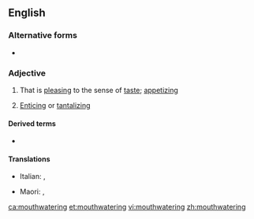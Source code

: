{{also|mouth-watering}}
==English==

===Alternative forms===
* {{l|en|mouth-watering}}

===Adjective===
{{en-adj}}

# That is [[pleasing]] to the sense of [[taste]]; [[appetizing]]
# {{lb|en|by extension}} [[enticing|Enticing]] or [[tantalizing]]

====Derived terms====
* {{l|en|mouthwateringly}}

====Translations====
{{trans-top|delicious in taste}}
* Italian: {{t+|it|appetitoso|m}}, {{t+|it|invitante}}
{{trans-mid}}
* Maori: {{t|mi|whakawaiwai}}, {{t|mi|mōwaiwai}}
{{trans-bottom}}

[[ca:mouthwatering]]
[[et:mouthwatering]]
[[vi:mouthwatering]]
[[zh:mouthwatering]]